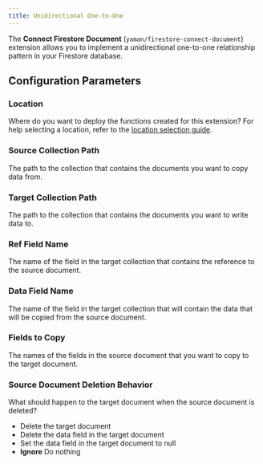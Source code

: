 ```yaml
---
title: Unidirectional One-to-One
---
```


The **Connect Firestore Document** (`yaman/firestore-connect-document`) extension allows you to implement a unidirectional one-to-one relationship pattern in your Firestore database.

## Configuration Parameters

### Location

Where do you want to deploy the functions created for this extension? For help selecting a location, refer to the [location selection guide](https://firebase.google.com/docs/functions/locations).

### Source Collection Path

The path to the collection that contains the documents you want to copy data from.

### Target Collection Path

The path to the collection that contains the documents you want to write data to.

### Ref Field Name

The name of the field in the target collection that contains the reference to the source document.

### Data Field Name

The name of the field in the target collection that will contain the data that will be copied from the source document.

### Fields to Copy

The names of the fields in the source document that you want to copy to the target document.

### Source Document Deletion Behavior

What should happen to the target document when the source document is deleted?

- Delete the target document
- Delete the data field in the target document
- Set the data field in the target document to null
- **Ignore** Do nothing
